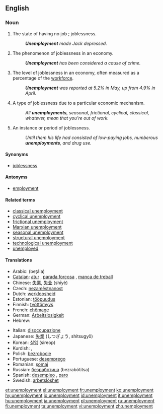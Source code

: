 ==English==

===Noun===
{{en-noun|unemployments|-}}

# The state of having no job<!--pertinent?, which may cause late [[filial life]]-->; joblessness.
#: '''''Unemployment''' made Jack depressed.''
# The phenomenon of joblessness in an economy.
#: '''''Unemployment''' has been considered a cause of crime.''
# The level of joblessness in an economy, often measured as a percentage of the [[workforce]].
#: '''''Unemployment''' was reported at 5.2% in May, up from 4.9% in April.''
# {{countable}} A type of joblessness due to a particular economic mechanism.
#: ''All '''unemployments''', seasonal, frictional, cyclical, classical, whatever, mean that you're out of work.''
# {{countable}} An instance or period of joblessness.
#: ''Until them his life had consisted of low-paying jobs, numberous '''unemployments''', and drug use.''

====Synonyms====
* [[joblessness]]

====Antonyms====
* [[employment]]

====Related terms====
* [[classical unemployment]]
* [[cyclical unemployment]]
* [[frictional unemployment]]
* [[Marxian unemployment]]
* [[seasonal unemployment]]
* [[structural unemployment]]
* [[technological unemployment]]
* [[unemployed]]

====Translations====
{{trans-top|joblessness}}
* Arabic: {{Arab|[[بطالة]]}} (beʈála)
* [[Catalan]]: [[atur]] {{m}}, [[parada forçosa]] {{f}}, [[manca de treball]] {{f}}
* Chinese: [[失業]], [[失业]] (shīyè)
* Czech: [[nezaměstnanost]] {{f}}
* Dutch: [[werkloosheid]] {{f}}
* Estonian: [[tööpuudus]]
* Finnish: [[työttömyys]]
* French: [[chômage]] {{m}}
* German: [[Arbeitslosigkeit]] {{f}}
* Hebrew: {{he-translation|אבטלה|av"talah}} {{f}}
{{trans-mid}}
* Italian: [[disoccupazione]] {{f}}
* Japanese: [[失業]] (しつぎょう, shitsugyō)
* Korean: [[실업]] (sireop)
* Kurdish: {{KUchar|[[بێ ئیشی]]}}, {{KUchar|[[بێکاری]]}}
* Polish: [[bezrobocie]] {{n}}
* Portuguese: [[desemprego]] {{m}}
* Romanian: [[şomaj]] {{n}}
* Russian: [[безработица]] (bezrabótitsa) {{f}}
* Spanish: [[desempleo]] {{m}}, [[paro]] {{m}} {{italbrac|Spain}}
* Swedish: [[arbetslöshet]]
{{trans-bottom}}

[[et:unemployment]]
[[el:unemployment]]
[[fr:unemployment]]
[[ko:unemployment]]
[[hy:unemployment]]
[[io:unemployment]]
[[id:unemployment]]
[[it:unemployment]]
[[hu:unemployment]]
[[ja:unemployment]]
[[pl:unemployment]]
[[ru:unemployment]]
[[fi:unemployment]]
[[ta:unemployment]]
[[vi:unemployment]]
[[zh:unemployment]]